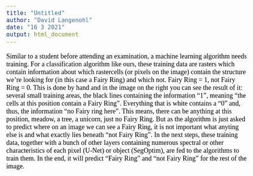 ```yaml
---
title: "Untitled"
author: "David Langenohl"
date: "16 3 2021"
output: html_document
---
```


<style type="text/css">

body{ /* Normal  */
      font-size: 18px;
      font-family: "Times New Roman", Times, serif;
      color: Black;
  }
  
</style>

Similar to a student before attending an examination, a machine learning algorithm needs training. For a classification algorithm like ours, these training data are rasters which contain information about which rastercells (or pixels on the image) contain the structure we're looking for (in this case a Fairy Ring) and which not. Fairy Ring = 1, not Fairy Ring = 0. This is done by hand and in the image on the right you can see the result of it: several small training areas, the black lines containing the information "1", meaning "the cells at this position contain a Fairy Ring". Everything that is white contains a "0" and, thus, the information "no Fairy ring here". This means, there can be anything at this position, meadow, a tree, a unicorn, just no Fairy Ring. But as the algorithm is just asked to predict where on an image we can see a Fairy Ring, it is not important what anyting else is and what exactly lies beneath "not Fairy Ring".
In the next steps, these training data, together with a bunch of other layers containing numerous spectral or other characteristics of each pixel (U-Net) or object (SegOptim), are fed to the algorithms to train them. In the end, it will predict "Fairy Ring" and "not Fairy Ring" for the rest of the image.
